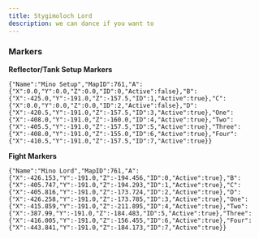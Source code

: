 ```yaml
---
title: Stygimoloch Lord
description: we can dance if you want to
---
```



<link
  rel="stylesheet"
  media="(prefers-color-scheme:dark)"
  href="https://cdn.jsdelivr.net/npm/@shoelace-style/shoelace@2.15.1/cdn/themes/dark.css"
  onload="document.documentElement.classList.add('sl-theme-dark');"
/>
<script type="module" src="https://cdn.jsdelivr.net/npm/@shoelace-style/shoelace@2.15.1/cdn/shoelace-autoloader.js"></script>

### Markers
**Reflector/Tank Setup Markers**
```
{"Name":"Mino Setup","MapID":761,"A":{"X":0.0,"Y":0.0,"Z":0.0,"ID":0,"Active":false},"B":{"X":-425.0,"Y":-191.0,"Z":-157.5,"ID":1,"Active":true},"C":{"X":0.0,"Y":0.0,"Z":0.0,"ID":2,"Active":false},"D":{"X":-420.5,"Y":-191.0,"Z":-157.5,"ID":3,"Active":true},"One":{"X":-408.0,"Y":-191.0,"Z":-160.0,"ID":4,"Active":true},"Two":{"X":-405.5,"Y":-191.0,"Z":-157.5,"ID":5,"Active":true},"Three":{"X":-408.0,"Y":-191.0,"Z":-155.0,"ID":6,"Active":true},"Four":{"X":-410.5,"Y":-191.0,"Z":-157.5,"ID":7,"Active":true}}
```

**Fight Markers**
```
{"Name":"Mino Lord","MapID":761,"A":{"X":-426.153,"Y":-191.0,"Z":-194.456,"ID":0,"Active":true},"B":{"X":-405.747,"Y":-191.0,"Z":-194.293,"ID":1,"Active":true},"C":{"X":-405.816,"Y":-191.0,"Z":-173.724,"ID":2,"Active":true},"D":{"X":-426.258,"Y":-191.0,"Z":-173.785,"ID":3,"Active":true},"One":{"X":-415.859,"Y":-191.0,"Z":-211.895,"ID":4,"Active":true},"Two":{"X":-387.99,"Y":-191.0,"Z":-184.483,"ID":5,"Active":true},"Three":{"X":-416.005,"Y":-191.0,"Z":-156.455,"ID":6,"Active":true},"Four":{"X":-443.841,"Y":-191.0,"Z":-184.173,"ID":7,"Active":true}}
```
